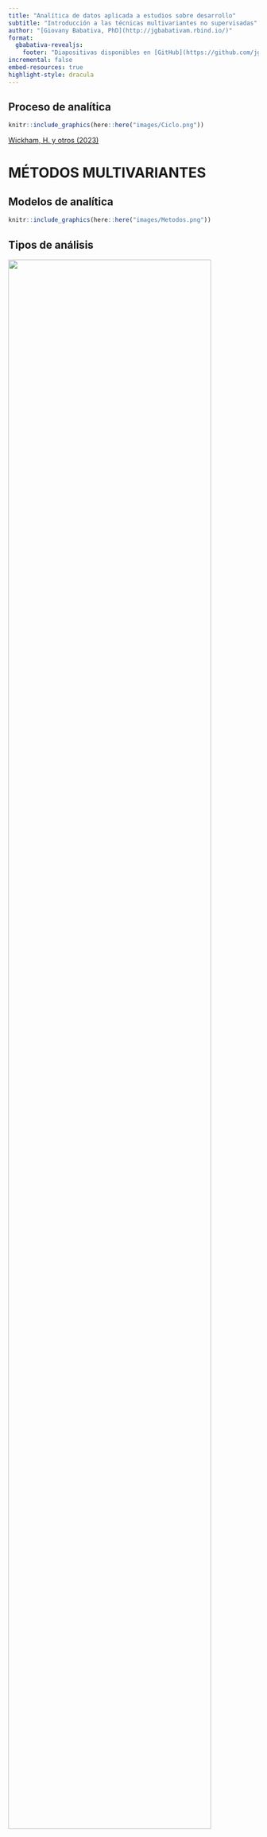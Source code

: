 ```yaml
---
title: "Analítica de datos aplicada a estudios sobre desarrollo"
subtitle: "Introducción a las técnicas multivariantes no supervisadas"
author: "[Giovany Babativa, PhD](http://jgbabativam.rbind.io/)"
format: 
  gbabativa-revealjs:
    footer: "Diapositivas disponibles en [GitHub](https://github.com/jgbabativam)."
incremental: false
embed-resources: true
highlight-style: dracula
---
```


## Proceso de analítica


```r
knitr::include_graphics(here::here("images/Ciclo.png"))
```
[Wickham, H. y otros (2023)](https://r4ds.hadley.nz/)

# MÉTODOS MULTIVARIANTES {background-color="#0077b6"}

## Modelos de analítica

```r
knitr::include_graphics(here::here("images/Metodos.png"))
```

## Tipos de análisis

![](images/tipos.png){fig-align="center" width="90%"}

# ANÁLISIS DE COMPONENTES PRINCIPALES {background-color="#0077b6"}

## Objetivo general

Método para reducir la dimensionalidad de los datos conservando la mayor cantidad de información. El método se debe usar cuando las variables son cuantitativas y existe presencia de correlación

. . .

![](images/PCA1.png){fig-align="center" style="font-size: 16px;"}

## Objetivos específicos

- **Visualizar patrones**: Sirve para visualizar la estructura de los datos y detectar patrones emergentes. 

- **Construir de índices sintéticos**: Las variables originales se resumen en un conjunto menor de componentes principales que contienen información de todas las variables.

- **Identificar factores clave**: Identifica los factores principales que explican los cambios relacionados con el tema de interés.

- **Identificar grupos**: Ayuda a identificar grupos de individuos que comparten características similares. 


## ¿Cómo funciona la técnica?


![](images/PCA2.png){fig-align="center"}

## Componentes principales

Reproducir la matriz original usando menos dimensiones

. . .

<p align="center">
<img src="images/PCA3.png" width="60%">
</p>

## Problema de optimización

Enfoque de Hotelling (1933) vs Pearson (1901)

<br>

![](images/PCA7.png){fig-align="center"}

## Teorema de la factorización - SDV

Reproducir la matriz original con menos dimensiones.

<br>

![](images/PCA4.png){fig-align="center"}

## Esquema de las componentes

<br>

<p align="center">
<img src="images/PCA8.png" width="150%">
</p>

## Resumen

<p align="center">
<img src="images/PCA6.png" width="100%">
</p>

## Interpretación en el espacio de las componentes

![](images/IPCA1.png){fig-align="center"}


## Interpretación en el espacio de las componentes

![](images/IPCA2.png){fig-align="center"}

## Ejemplo

El conjunto de datos `RESUMEN.sav` contiene un preprocesamiento obtenido de la GEIH del DANE a nivel departamental para algunas variables de interés.

<br> 

```r
#| echo: true
library(pacman)
p_load(tidyverse, janitor,
       FactoMineR, factoextra, Factoshiny, 
       skimr, corrplot, psych, gt, gtsummary, haven)

url <- "https://github.com/jgbabativam/AnaDatos/raw/main/datos/RESUMEN.sav"
datos <- read_sav(url) |> as_factor()
```

<br> 

Use el comando `glimpse()` y `skim()` para explorar el conjunto de datos.

## Preparación del conjunto de datos

<br> 

```r
#| echo: true
datos <- datos |> 
         column_to_rownames(var = "DPTO")
```

<br> 

Observe que el conjunto de los datos está conformado únicamente por variables cuantitativas.

## Analice los resultados

```r
#| echo: true
res <- PCA(datos, scale.unit = T, graph = F)
fviz_screeplot(res, addlabels = TRUE, ylim = c(0, 60))
```

## Primer plano factorial para las variables

```r
#| echo: true
fviz_pca_var(res, 
             col.var="contrib",
             gradient.cols = c("#00AFBB", "#E7B800", "#FC4E07"),
             repel = TRUE)
```

## Primer plano factorial para los individuos

```r
#| echo: true
fviz_pca_ind(res, col.ind = "cos2",
             gradient.cols = c("#00AFBB", "#E7B800", "#FC4E07"),
             repel = TRUE)
```

## Biplot

```r
#| echo: true
fviz_pca_biplot(res, repel = TRUE, col.ind = "blue", col.var = "red")
```

## Construcción de índices sintéticos

<br> 

Tenga en cuenta que: 

$$\mathbf{Y} =  \mathbf{XV}$$

<br> 

De manera que la matriz $\mathbf{V}$ son los ponderadores de las variables en la matriz $\mathbf{X}$, con lo cual $\mathbf{Y}$ es un índice que resume la información contenida en las variables originales.

## Complementos

- Explore el peso de las variables mediante la función `PCA(datos)` del paquete `FactoMineR`. 

- Construya un índice a partir de la primera componente principal

- Use la función `Factoshiny(datos)` y ajuste los parámetros del modelo.

# ANÁLISIS DE CORRESPONDENCIAS {background-color="#0077b6"}

## Análisis de correspondencias

<br> 

El *PCA* se usa para tratar variables cuantitativas que tienen algún grado de asociación lineal. De otra parte, el *análisis de correspondencias* es un método que surge de las tablas de contingencia y permite estudiar las relaciones entre variables cualitativas. Este análisis permite:

- Identificar patrones de asociación entre variables categóricas.
- Hacer una reducción de la dimensionalidad.
- Observar la proximidad entre individuos y entre variables.
- Hacer un pre-procesamiento para el análisis de clúster.

## Estructura del conjunto de datos

<br> 

<p align="center">
<img src="images/ACM1.png" width="33%">
</p>

## Funcionamiento del análisis de correspondencias

<br> 

<p align="center">
<img src="images/ACM2.png" width="90%">
</p>

## Generación de tablas de contingencia

Al realizar la operación $\mathbf{X}^T\mathbf{X}$ se llega a la matriz que concatena todas las tablas de contingencia entre pares de variables, denominada matriz de *Burt*

. . . 

<p align="center">
<img src="images/ACM3.png" width="50%">
</p>

## Proyección sobre el espacio factorial

<p align="center">
<img src="images/ACM4.png" width="45%">
</p>

## Ejemplo

El conjunto de datos `corresp.sav` contiene 50 respuestas de una encuesta.

<br> 

```r
#| echo: true
library(pacman)
p_load(tidyverse, janitor, patchwork,
       FactoMineR, factoextra, Factoshiny, 
       skimr, corrplot, psych, gt, gtsummary, haven)

url <- "https://github.com/jgbabativam/AnaDatos/raw/main/datos/corresp.sav"
datos <- read_sav(url) |> as_factor()
```

. . .

Use `glimpse()` y `skim()` para explorar el conjunto de datos.


## Preparación de los datos


<br> 

```r
#| echo: true
datos <- datos |> 
         column_to_rownames(var = "encuesta")
```

<br> 

- Analice la asociación entre las variables cualitativas.

- Explore la contribución y el coseno al cuadrado usando `MCA(datos)` del paquete `FactoMineR`. 

## Analice los resultados

```r
#| echo: true
res <- MCA(datos, graph = F)
fviz_screeplot(res, addlabels = TRUE, ylim = c(0, 40))
```

## Análisis de las contribuciones

```r
#| echo: true
corrplot(res$var$contrib, is.corr=FALSE, tl.col = "black")
```

## Análisis de los cosenos

```r
#| echo: true
corrplot(res$var$cos2, is.corr=FALSE, tl.col = "black")
```

## Primer plano factorial

```r
#| echo: true
fviz_mca_var(res, repel = TRUE, col.var = "blue")
```

# ESTUDIO DE CASO {background-color="#0077b6"}

## Ambiente político

El ambiente político en el momento electoral es decisivo, identificar patrones y asociaciones en las opiniones resulta clave en las estrategias que se deben seguir durante la campaña. Considere el siguiente conjunto de datos obtenido de una muestra aleatoria de 300 personas y construya el perfil de los candidatos a partir de un análisis de correspondencias.

```r
#| echo: true
library(pacman)
p_load(tidyverse, janitor,
       FactoMineR, factoextra, Factoshiny, 
       skimr, corrplot, psych, gt, gtsummary, haven)

url <- "https://github.com/jgbabativam/AnaDatos/raw/main/datos/df_clase.sav"
clase <- read_sav(url) 
```

Explore el conjunto de datos con `glimpse(as_factor(clase))` y compare con el cuestionario

## Ordenar y transformar

```r
knitr::include_graphics(here::here("images/tidyr-pivoting.gif"))
```
[Fuente: tidyexplain](https://www.garrickadenbuie.com/project/tidyexplain/)

## Ordenar y transformar

Una forma de trabajar el conjunto de los datos es transformarlo a un formato largo:

```r
#| echo: true
df <- clase |> 
      pivot_longer(cols = starts_with("P21"), names_to = "P21", values_to = "respuesta")
```

Observe que hay respuestas múltiples en algunos atributos.

. . . 

```r
#| echo: true
head(df |> filter(as.numeric(respuesta)>10))
```

## Ordenar y transformar

Separamos las respuestas en diferentes variables para poder tratarlas

```r
#| echo: true
longitud_maxima <- max(nchar(df$respuesta))
nombres_columnas <- paste0("respuesta_", 0:longitud_maxima)

df1 <- df |> 
       separate(respuesta, into = nombres_columnas, sep = "", fill = "right") |> 
       select(-respuesta_0)
```

. . .

Volvemos a reestructurar los datos para que cada persona quede solo con las respuestas que asignó en cada atributo

```r
#| echo: true
df_reest <- df1 |> 
            pivot_longer(cols = starts_with("respuesta_"),
                         names_to = "var", values_to = "candidato", values_drop_na = TRUE) |> 
            select(-var) 
```

## Asignación de atributos

```r
#| echo: true
df_reest <- df_reest |> 
             separate(P21, c("pregunta", "item"), sep = "_") |> 
             mutate(item = factor(item, levels = 1:26,
                                  labels = c(
                                    'Representa la continuidad de Claudia',
                                    'Tendencia política de izquierda',
                                    'Garantiza mano dura en seguridad',
                                    'Tendencia política de derecha',
                                    'Representa a Petro en Bogotá',
                                    'Tiene las mejores propuestas',
                                    'Representa un peligro para Bogotá',
                                    'Es el candidato más respetuoso',
                                    'Es el más conciliador',
                                    'Garantiza políticas para proteger a las mujeres',
                                    'Garantiza que Bogotá va a avanzar',
                                    'Respeta y garantiza la diversidad en la ciudad',
                                    'Puede diseñar e implementar una verdadera política de seguridad',
                                    'Es el que más apoyo tiene de los empresarios',
                                    'Es el de mayor sensibilidad social',
                                    'Mejor persona',
                                    'Clientelista',
                                    'Tibio/sin posiciones',
                                    'Delfín',
                                    'Se ha destacado en los cargos que ha ocupado',
                                    'Mejor comunicador',
                                    'Más auténtico',
                                    'Es el candidato de Álvaro Uribe',
                                    'Es el candidato de Peñalosa',
                                    'Es el candidato de Germán Vargas Lleras',
                                    'Es el candidato de Rodolfo Hernández'
                                  ))) |> 
             mutate(candidato = factor(as.numeric(candidato), levels = 1:9, 
                                     labels = c('Carlos Fernando Galán',
                                                'Gustavo Bolívar',
                                                'Juan Daniel Oviedo',
                                                'Rodrigo Lara',
                                                'Diego Molano',
                                                'Jorge Enrique Robledo',
                                                'Jorge Luis Vargas',
                                                'Ninguno',
                                                'Ns/Nr'))) |> 
             mutate(GENERO = factor(GENERO, levels = 1:2, labels = c("Hombre", "Mujer")),
                    REDAD = factor(REDAD, levels = 1:5, labels = c("18 a 24",
                                                                   "25 a 34",
                                                                   "35 a 44",
                                                                   "45 a 54",
                                                                   "55 o más"))) |> 
              select(-pregunta)
```

## Preparación de los datos

Con la estructura de los datos se puede construir la tabla de contingencia para aplicar un análisis de correspondencias simple

```r
#| echo: true
tabla <- df_reest |> 
         count(item, candidato) |> 
         pivot_wider(names_from = candidato, values_from = n) |> 
         column_to_rownames("item")
```

## Análisis de los resultados

```r
#| echo: true
res <- CA(tabla, graph = F)
fviz_screeplot(res, addlabels = TRUE, ylim = c(0, 50))
```

## Contribuciones de las columnas (candidatos)

```r
#| echo: true
corrplot(res$col$contrib, is.corr=FALSE, tl.col = "black")
```

## Contribuciones de las filas (atributos)

```r
#| echo: true
corrplot(res$row$contrib, is.corr=FALSE, tl.col = "black")
```

## Análisis de los cosenos para los candidatos

```r
#| echo: true
corrplot(res$col$cos2, is.corr=FALSE, tl.col = "black")
```

## Análisis de los cosenos para los atributos

```r
#| echo: true
corrplot(res$row$cos2, is.corr=FALSE, tl.col = "black")
```

## Perfil de los candidatos (Plano 1-2)

```r
#| echo: true
fviz_ca_col(res, repel = TRUE, col.col = "cos2", axes = c(1,2),
            gradient.cols = c("#00AFBB", "#E7B800", "#FC4E07"),
            select.col = list(cos2 = 0.5))
```

## Posicionamiento de los atributos (Plano 1-2)

```r
#| echo: true
fviz_ca_row(res, repel = TRUE, col.row = "cos2", axes = c(1,2),
            gradient.cols = c("lightblue", "blue", "darkblue"),
            select.row = list(cos2 = 0.5))
```

## Biplot de correspondencias

```r
#| echo: true
fviz_ca_biplot(res, axes = c(1,2),
               repel = TRUE, 
               select.col = list(cos2 = 0.5),
               select.row = list(cos2 = 0.5))
```

## Análisis complementarios

1. Haga un análisis que le permita encontrar las diferencias y similaridades entre los candidatos Galán, Oviedo, Molano y Vargas.
2. ¿Cuáles son los aspectos que diferencian al candidato Lara frente a los candidatos Galán y Oviedo?.
3. ¿Que modificación debe realizar si su objetivo se centra en encontrar los aspectos que diferencian al candidato Lara frente a los candidatos Molano y Vargas?.


## Examen 2

<br><br>

Vea las condiciones del examen 2 en Bloque Neón y en GitHub

* [Examen 2](https://github.com/jgbabativam/AnaDatos/tree/main/Talleres)

Lea atentamente las instrucciones del mismo, tenga en cuenta que los ejercicios propuestos no son para entregar en un formato tipo taller, sino que le deben servir como recurso para generar el documento solicitado.

## Exposición final

<br><br><br>
Lea atentamente las siguientes instrucciones y observe el siguiente vídeo (asegúrese de dar clic en la ventana externa):

<br>

* [Rúbrica de evaluación](https://github.com/jgbabativam/AnaDatos/tree/main/Talleres)
* [Video tutorial](https://youtu.be/W0TdujuLJSo)

# GRACIAS! {background-color="#ddf3ff"}

# Referencias

- Husson, F., Lê, S., & Pagès, J. (2017). Exploratory multivariate analysis by example using R. CRC press.

- Hair, J. F., Black, W. C., Babin, B. J., Anderson, R. E., & Tatham, R. L. (2006). Multivariate data analysis 6th Edition.  https://doi.org/10.1201/9780367409913

-	Aldás Manzano, J., & Uriel Jiménez, E. (2017). Análisis multivariante aplicado con R. Ediciones Paraninfo, SA. 

